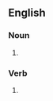 {{also|bandaids}}

==English==

===Noun===
{{head|en|noun plural form}}

# {{plural of|band-aid|lang=en}}

===Verb===
{{head|en|verb form}}

# {{en-third-person singular of|band-aid}}